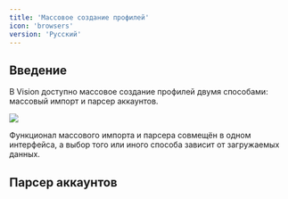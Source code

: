 ```yaml
---
title: 'Массовое создание профилей'
icon: 'browsers'
version: 'Русский'
---
```


## Введение

В Vision доступно массовое создание профилей двумя способами: массовый импорт и парсер аккаунтов.

<img src="/images/masscreation.png" />

Функционал массового импорта и парсера совмещён в одном интерфейса, а выбор того или иного способа зависит от загружаемых данных.



## Парсер аккаунтов

